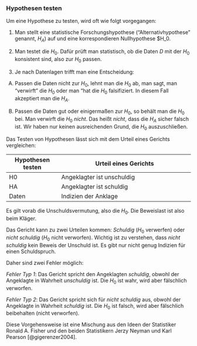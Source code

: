 


### Hypothesen testen

<!-- TODO Def Hypothese  -->

Um eine Hypothese zu testen, wird oft wie folgt vorgegangen:


1. Man stellt eine statistische Forschungshypothese ("Alternativhypothese" genannt, $H_A$) auf und eine korrespondieren Nullhypothese $H_0.

2. Man testet die $H_0$. Dafür prüft man statistisch, ob die Daten $D$ mit der $H_0$ konsistent sind, also zur $H_0$ passen.

3. Je nach Datenlagen trifft man eine Entscheidung:

  A) Passen die Daten nicht zur $H_0$, lehnt man die $H_0$ ab, man sagt, man "verwirft" die $H_0$ oder man "hat die $H_0$ falsifiziert. In diesem Fall akzeptiert man die $H_A$.

  B) Passen die Daten gut oder einigermaßen zur $H_0$, so behält man die $H_0$ bei. Man verwirft die $H_0$ *nicht*. Das heißt *nicht*, dass die $H_A$ sicher falsch ist. Wir haben nur keinen ausreichenden Grund, die $H_0$ auszuschließen.


Das Testen von Hypothesen lässt sich mit dem Urteil eines Gerichts vergleichen:


| Hypothesen testen  	| Urteil eines Gerichts                             	|
|--------------------	|---------------------------------------------------	|
| H0                 	| Angeklagter ist unschuldig                        	|
| HA                 	| Angeklagter ist schuldig                          	|
| Daten              	| Indizien der Anklage                              	|


Es gilt vorab die Unschuldsvermutung, also die $H_0$.
Die Beweislast ist also beim Kläger.

Das Gericht kann zu zwei Urteilen kommen: *Schuldig* ($H_0$ verwerfen) oder *nicht schuldig* ($H_0$ nicht verworfen).
Wichtig ist zu verstehen, dass *nicht schuldig* kein Beweis der Unschuld ist.
Es gibt nur nicht genug Indizien für einen Schuldspruch.

Daher sind zwei Fehler möglich:

*Fehler Typ 1*: Das Gericht spricht den Angeklagten *schuldig*, obwohl der Angeklagte in Wahrheit *unschuldig* ist. Die $H_0$ ist wahr, wird aber fälschlich verworfen.


*Fehler Typ 2*: Das Gericht spricht sich für *nicht schuldig* aus, obwohl der Angeklagte in Wahrheit *schuldig* ist. Die $H_0$ ist falsch, wird aber fälschlich beibehalten (nicht verworfen).


Diese Vorgehensweise ist eine Mischung aus den Ideen der Statistiker Ronald A. Fisher und den beiden Statistikern Jerzy Neyman und Karl Pearson [@gigerenzer2004].



